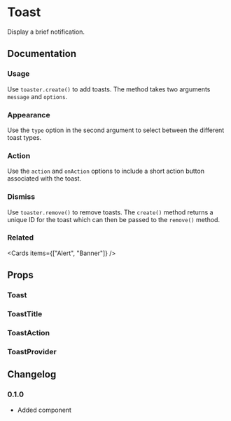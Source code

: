 
# Toast

Display a brief notification.

<Links component="toast" />

## Documentation

### Usage

Use `toaster.create()` to add toasts. The method takes two arguments `message` and `options`.

<Demo component="toast/usage" />

### Appearance

Use the `type` option in the second argument to select between the different toast types.

<Demo component="toast/appearance-usage" />

### Action

Use the `action` and `onAction` options to include a short action button associated with the toast.

<Demo component="toast/action-usage" />

### Dismiss

Use `toaster.remove()` to remove toasts. The `create()` method returns a unique ID for the toast which can then be passed to the `remove()` method.

<Demo component="toast/dismiss-usage" />

### Related

<Cards items={["Alert", "Banner"]} />

## Props

### Toast

<PropsTable component="Toast" />

### ToastTitle

<PropsTable component="ToastTitle" />

### ToastAction

<PropsTable component="ToastAction" />

### ToastProvider

<PropsTable component="ToastProvider" />

## Changelog

### 0.1.0

- Added component
